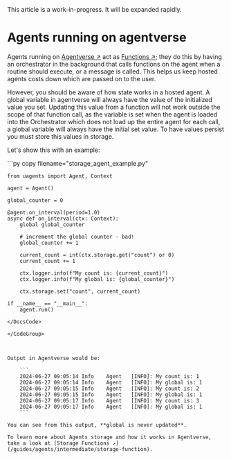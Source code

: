 
<Callout type="info" emoji="ℹ️">
This article is a work-in-progress. It will be expanded rapidly.
</Callout>

# Agents running on agentverse

Agents running on [Agentverse ↗️](https://agentverse.ai/) act as [Functions ↗️](/guides/agents/intermediate/agent-functions); they do this by having an orchestrator in the background that calls functions on the agent when a routine should execute, or a message is called. This helps us keep hosted agents costs down which are passed on to the user.

However, you should be aware of how state works in a hosted agent. A global variable in agentverse will always have the value of the initialized value you set. Updating this value from a function will not work outside the scope of that function call, as the variable is set when the agent is loaded into the Orchestrator which does not load up the entire agent for each call, a global variable will always have the initial set value. To have values persist you must store this values in storage.

Let's show this with an example:

<GithubCodeSegment digest="d22308858911041c3d71bcc3752de118">
    <CodeSegment
        path="https://github.com/fetchai/uAgent-Examples/blob/main/5-documentation/guides/agents/intermediate/hosted-agent/storage_agent_example.py"
        lineStart={1}
        lineEnd={23}
        hosted={true}
    />
</GithubCodeSegment>
<CodeGroup dynamic hasCopy isLocalHostedFile digest='d22308858911041c3d71bcc3752de118'>

<DocsCode local={true}>
	```py copy filename="storage_agent_example.py"

	from uagents import Agent, Context
	
	agent = Agent()
	
	global_counter = 0
	
	@agent.on_interval(period=1.0)
	async def on_interval(ctx: Context):
	    global global_counter
	
	    # increment the global counter - bad!
	    global_counter += 1
	
	    current_count = int(ctx.storage.get("count") or 0)
	    current_count += 1
	
	    ctx.logger.info(f"My count is: {current_count}")
	    ctx.logger.info(f"My global is: {global_counter}")
	
	    ctx.storage.set("count", current_count)
	
	if __name__ == "__main__":
	    agent.run()

```
</DocsCode>

</CodeGroup>



Output in Agentverse would be:

    ```
    2024-06-27 09:05:14	Info	Agent	[INFO]: My count is: 1
    2024-06-27 09:05:14	Info	Agent	[INFO]: My global is: 1
    2024-06-27 09:05:15	Info	Agent	[INFO]: My count is: 2
    2024-06-27 09:05:15	Info	Agent	[INFO]: My global is: 1
    2024-06-27 09:05:17	Info	Agent	[INFO]: My count is: 3
    2024-06-27 09:05:17	Info	Agent	[INFO]: My global is: 1
    ```

You can see from this output, **global is never updated**.

To learn more about Agents storage and how it works in Agentverse, take a look at [Storage Functions ↗️](/guides/agents/intermediate/storage-function).

